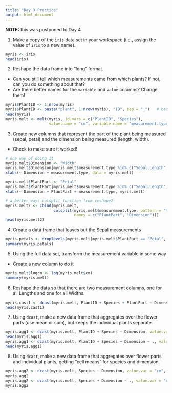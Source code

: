 ```yaml
---
title: "Day 3 Practice"
output: html_document
---
```


**NOTE:**  this was postponed to Day 4

1. Make a copy of the `iris` data set in your workspace (i.e., assign the value of `iris` to a new name).

```r
myris <- iris
head(iris)
```

2. Reshape the data frame into "long" format.  
  - Can you still tell which measurements came from which plants?  If not, can you do something about that?
  - Are there better names for the `variable` and `value` columns?  Change them!

```r
myris$PlantID <- 1:nrow(myris)
myris$PlantID <- paste("plant", 1:nrow(myris), "ID", sep = "_")   # better!
head(myris)
myris.melt <- melt(myris, id.vars = c("PlantID", "Species"), 
                   value.name = "cm", variable.name = "measurement.type")
```

3. Create new columns that represent the part of the plant being measured (sepal, petal) and the dimension being measured (length, width).
  - Check to make sure it worked!
  
```r
# one way of doing it
myris.melt$Dimension <- "Width"
myris.melt$Dimension[myris.melt$measurement.type %in% c("Sepal.Length", "Petal.Length")] <- "Length"
xtabs(~ Dimension + measurement.type, data = myris.melt)

myris.melt$PlantPart <- "Petal"
myris.melt$PlantPart[myris.melt$measurement.type %in% c("Sepal.Length", "Sepal.Width")] <- "Sepal"
xtabs(~ Dimension + PlantPart + measurement.type, myris.melt)

# a better way: colsplit function from reshape2
myris.melt2 <- cbind(myris.melt, 
                     colsplit(myris.melt$measurement.type, pattern = "\\.", 
                              names = c("PlantPart", "Dimension")))
head(myris.melt2)
```

4. Create a data frame that leaves out the Sepal measurements

```r
myris.petals <- droplevels(myris.melt[myris.melt$PlantPart == "Petal", ])
summary(myris.petals)
```

5. Using the full data set, transform the measurement variable in some way
  - Create a new column to do it

```r
myris.melt$logcm <- log(myris.melt$cm)
summary(myris.melt)
```

6. Reshape the data so that there are two measurement columns, one for all Lengths and one for all Widths.

```r
myris.cast1 <- dcast(myris.melt, PlantID + Species + PlantPart ~ Dimension, value.var = "cm")
head(myris.cast1)
```

7. Using `dcast`, make a new data frame that aggregates over the flower parts (use mean or sum), but keeps the individual plants separate.

```r
myris.agg1 <- dcast(myris.melt, PlantID + Species ~ Dimension, value.var = "cm", fun.aggregate = mean)
head(myris.agg1)
myris.agg1 <- dcast(myris.melt, PlantID + Species + Dimension ~ ., value.var = "cm", fun.aggregate = mean)
head(myris.agg1)
```

8. Using `dcast`, make a new data frame that aggregates over flower parts and individual plants, getting "cell means" for species and dimension.

```r
myris.agg2 <- dcast(myris.melt, Species ~ Dimension, value.var = "cm", fun.aggregate = mean)
myris.agg2
myris.agg2 <- dcast(myris.melt, Species + Dimension ~ ., value.var = "cm", fun.aggregate = mean)
myris.agg2
```
